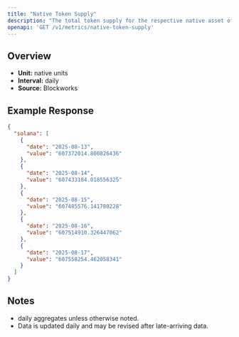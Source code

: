 ```yaml
---
title: "Native Token Supply"
description: "The total token supply for the respective native asset of that chain. Inclusive of all locked tokens."
openapi: 'GET /v1/metrics/native-token-supply'
---
```


## Overview

- **Unit:** native units
- **Interval:** daily
- **Source:** Blockworks

## Example Response

```json
{
  "solana": [
    {
      "date": "2025-08-13",
      "value": "607372014.800826436"
    },
    {
      "date": "2025-08-14",
      "value": "607433184.018556325"
    },
    {
      "date": "2025-08-15",
      "value": "607485576.141780228"
    },
    {
      "date": "2025-08-16",
      "value": "607514910.326447062"
    },
    {
      "date": "2025-08-17",
      "value": "607558254.462058341"
    }
  ]
}
```

## Notes
- daily aggregates unless otherwise noted.
- Data is updated daily and may be revised after late-arriving data.
